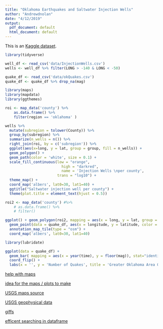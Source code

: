 ```yaml
---
title: "Oklahoma Earthquakes and Saltwater Injection Wells"
author: "Andrewdnolan"
date: "4/12/2019"
output:
  pdf_document: default
  html_document: default
---
```


This is an [Kaggle dataset](https://www.kaggle.com/ksuchris2000/oklahoma-earthquakes-and-saltwater-injection-wells). 

```r
library(tidyverse)

well_df <- read_csv('data/InjectionWells.csv')
wells <- well_df %>% filter(LONG > -140 & LONG < -50) 

quake_df <- read_csv('data/okQuakes.csv')
quake_df <- quake_df %>% drop_na(mag)
```

```r
library(maps)
library(mapdata)
library(ggthemes)

roi <- map_data('county') %>%
    as.data.frame() %>%
    filter(region == 'oklahoma' )

wells %>% 
  mutate(subregion = tolower(County)) %>% 
  group_by(subregion) %>% 
  summarize(n_wells = n()) %>% 
  right_join(roi, by = c('subregion')) %>%
  ggplot(aes(x=long, y = lat, group = group, fill = n_wells)) +
  geom_polygon() + 
  geom_path(color = 'white', size = 0.1) + 
  scale_fill_continuous(low = "orange", 
                          high = "darkred",
                          name = 'Injection Wells \nper county', 
                        trans = "log10") +
  theme_map() + 
  coord_map('albers', lat0=30, lat1=40) +
  ggtitle("Saltwater injection well per county") +
  theme(plot.title = element_text(hjust = 0.5))

```


```r
roi2 <- map_data('county') #%>%
    # as.data.frame() %>%
    # filter()

ggplot() + geom_polygon(roi2, mapping = aes(x = long, y = lat, group = group)) + 
  geom_point(data = quake_df, aes(x = longitude, y = latitude, color = mag )) +
  annotation_map_tile(type = "osm") +
  coord_map('albers', lat0=30, lat1=40)  
```


```r
library(lubridate)

ggplot(data = quake_df) +
  geom_bar( mapping = aes(x = year(time), y = floor(mag)), stat="identity" , fill = 'orange') +
  coord_flip() + 
  labs(x = '', y = 'Number of Quakes', title = 'Greater Oklahoma Area Quakes by from 1977 to 2015')
```

[help with maps](http://eriqande.github.io/rep-res-web/lectures/making-maps-with-R.html)

[idea for the maps / plots to make](https://www.kaggle.com/captcalculator/wildfire-exploratory-analysis)

[USGS maps source](https://mrdata.usgs.gov/geology/state/)

[USGS geophysical data](https://mrdata.usgs.gov/airborne/map-us.html)

[giffs](https://ryanpeek.github.io/2016-10-19-animated-gif_maps_in_R/)

[efficent searching in dataframe](geopandas.org/reference/geopandas.overlay.html)


